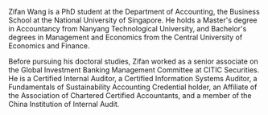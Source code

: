 Zifan Wang is a PhD student at the Department of Accounting, the Business School at the National University of Singapore. He holds a Master's degree in Accountancy from Nanyang Technological University, and Bachelor's degrees in Management and Economics from the Central University of Economics and Finance.

Before pursuing his doctoral studies, Zifan worked as a senior associate on the Global Investment Banking Management Committee at CITIC Securities. He is a Certified Internal Auditor, a Certified Information Systems Auditor, a Fundamentals of Sustainability Accounting Credential holder, an Affiliate of the Association of Chartered Certified Accountants, and a member of the China Institution of Internal Audit.